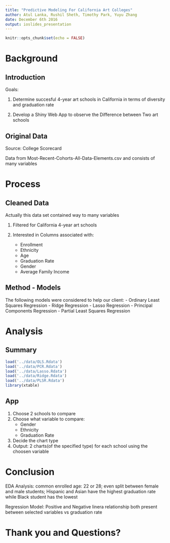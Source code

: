 ```yaml
---
title: "Predictive Modeling For California Art Colleges"
author: Atul Lanka, Rushil Sheth, Timothy Park, Yuyu Zhang
date: December 6th 2016 
output: ioslides_presentation
---
```


```r
knitr::opts_chunk$set(echo = FALSE)
```

# Background  

## Introduction  
Goals: 

1. Determine succesful 4-year art schools in California in terms of diversity and graduation rate

2. Develop a Shiny Web App to observe the Difference between Two art schools

## Original Data
Source: College Scorecard

Data from Most-Recent-Cohorts-All-Data-Elements.csv and consists of many variables

# Process

## Cleaned Data

Actually this data set contained way to many variables

1. Filtered for California 4-year art schools

2. Interested in Columns associated with:
	- Enrollment
	- Ethnicity
	- Age
	- Graduation Rate
	- Gender
	- Average Family Income 

## Method - Models  
The following models were considered to help our client: 
- Ordinary Least Squares Regression
- Ridge Regression 
- Lasso Regression
- Principal Components Regression
- Partial Least Squares Regression  


# Analysis  

## Summary 
```r
load('../data/OLS.Rdata')
load('../data/PCR.Rdata')
load('../data/Lasso.Rdata')
load('../data/Ridge.Rdata')
load('../data/PLSR.Rdata')
library(xtable)


```

## App  
1. Choose 2 schools to compare
2. Choose what variable to compare:
	- Gender 
	- Ethnicity 
	- Graduation Rate
3. Decide the chart type 
4. Output: 2 charts(of the specified type) for each school using the choosen variable


# Conclusion
  EDA Analysis: common enrolled age: 22 or 28; even split between female and male students;  Hispanic and Asian have
  the highest graduation rate while Black student has the lowest
  
  Regression Model: Positive and Negative linera relationship both present between selected variables vs graduation rate

# Thank you and Questions? 
